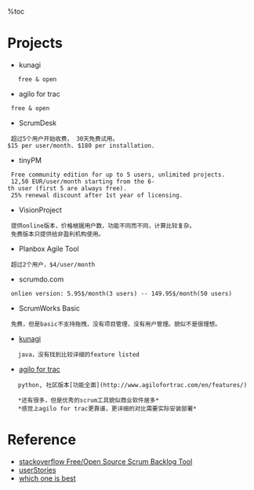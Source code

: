 %toc

= Projects =
* kunagi
    free & open

* agilo for trac
  free & open

* ScrumDesk
  超过5个用户开始收费， 30天免费试用。$15 per user/month. $180 per installation.

* tinyPM
  Free community edition for up to 5 users, unlimited projects.  
  12,50 EUR/user/month starting from the 6-th user (first 5 are always free).
  25% renewal discount after 1st year of licensing.

* VisionProject
  提供online版本，价格根据用户数，功能不同而不同，计算比较复杂。  
  免费版本只提供给非盈利机构使用。

* Planbox Agile Tool
  超过2个用户，$4/user/month

* scrumdo.com
  onlien version: 5.95$/month(3 users) -- 149.95$/month(50 users)

* ScrumWorks Basic
  免费，但是basic不支持拖拽，没有项目管理，没有用户管理。貌似不是很理想。

* [[http://kunagi.org/screenshots.html|kunagi]]
    java，没有找到比较详细的feature listed
* [[http://www.agilofortrac.com/|agilo for trac]]
    python, 社区版本[功能全面](http://www.agilofortrac.com/en/features/)

    *还有很多，但是优秀的scrum工具貌似商业软件居多*
    *感觉上agilo for trac更靠谱，更详细的对比需要实际安装部署*

= Reference =
* [[http://stackoverflow.com/questions/494801/free-open-source-scrum-backlog-tool|stackoverflow Free/Open Source Scrum Backlog Tool]]
* [[http://www.userstories.com/products?rating_value=top_rated&license_type%5B%5D=F&commit=Filter|userStories]]
* [[http://agilescout.com/best-agile-scrum-tools/|which one is best]]

